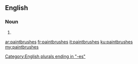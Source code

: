 ==English==

===Noun===
{{head|en|noun plural form}}

# {{plural of|paintbrush|lang=en}}

[[Category:English plurals ending in "-es"]]

[[ar:paintbrushes]]
[[fr:paintbrushes]]
[[it:paintbrushes]]
[[ku:paintbrushes]]
[[my:paintbrushes]]